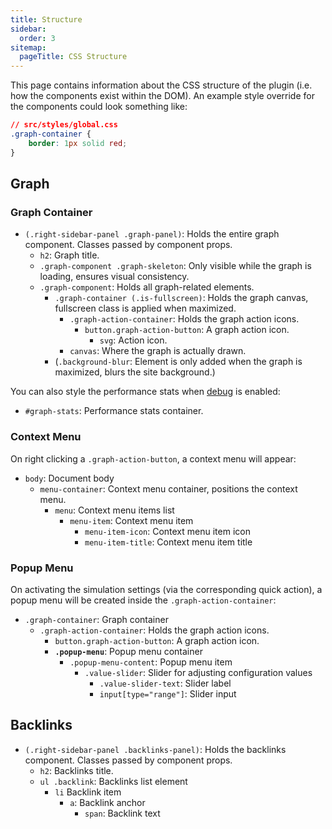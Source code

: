 ```yaml
---
title: Structure
sidebar:
  order: 3
sitemap:
  pageTitle: CSS Structure
---
```


This page contains information about the CSS structure of the plugin (i.e. how the components exist within the DOM).
An example style override for the components could look something like:

```css
// src/styles/global.css
.graph-container {
    border: 1px solid red;
}
```

## Graph
### Graph Container
- `(.right-sidebar-panel .graph-panel)`: Holds the entire graph component. Classes passed by component props.
  - `h2`: Graph title.
  - `.graph-component .graph-skeleton`: Only visible while the graph is loading, ensures visual consistency.
  - `.graph-component`: Holds all graph-related elements.
    - `.graph-container (.is-fullscreen)`: Holds the graph canvas, fullscreen class is applied when maximized.
      - `.graph-action-container`: Holds the graph action icons.
        - `button.graph-action-button`: A graph action icon.
            - `svg`: Action icon.
      - `canvas`: Where the graph is actually drawn.
    - (`.background-blur`: Element is only added when the graph is maximized, blurs the site background.)

You can also style the performance stats when [debug](/starlight-site-graph/configuration/general#debug) is enabled:
- `#graph-stats`: Performance stats container.


### Context Menu
On right clicking a `.graph-action-button`, a context menu will appear:
- `body`: Document body
  - `menu-container`: Context menu container, positions the context menu.
    - `menu`: Context menu items list
      - `menu-item`: Context menu item
        - `menu-item-icon`: Context menu item icon
        - `menu-item-title`: Context menu item title

### Popup Menu
On activating the simulation settings (via the corresponding quick action), a popup menu will be created
inside the `.graph-action-container`:
- `.graph-container`: Graph container
  - `.graph-action-container`: Holds the graph action icons.
    - `button.graph-action-button`: A graph action icon.
    - **`.popup-menu`**: Popup menu container
      - `.popup-menu-content`: Popup menu item
        - `.value-slider`: Slider for adjusting configuration values
          - `.value-slider-text`: Slider label
          - `input[type="range"]`: Slider input

## Backlinks

- `(.right-sidebar-panel .backlinks-panel)`: Holds the backlinks component. Classes passed by component props.
  - `h2`: Backlinks title.
  - `ul .backlink`: Backlinks list element
    - `li` Backlink item
      - `a`: Backlink anchor
        - `span`: Backlink text


